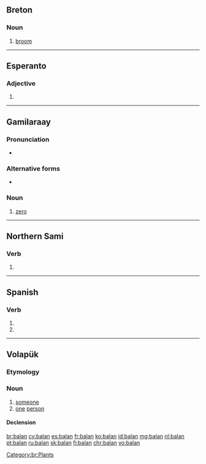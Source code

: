 {{also|Bălan|Ba Lan}}
==Breton==

===Noun===
{{br-noun|is=c|s=balanenn}}

# [[broom]] {{qualifier|genus {{m|mul|Genista}}}}

[[Category:br:Plants]]

----

==Esperanto==

===Adjective===
{{eo-head}}

# {{eo-form of|bal|an}}

----
==Gamilaraay==


===Pronunciation===
* {{IPA|/balan/|lang=kld}}

===Alternative forms===

* {{l|kld|0}}

===Noun===
{{head|kld|nouns}}
#  [[zero]]
----

==Northern Sami==

===Verb===
{{head|se|verb form}}

# {{inflection of|ballat||1|s|pres|indc|lang=se}}

----

==Spanish==

===Verb===
{{es-verb-form}}

# {{es-verb form of|ending=ar|mood=indicative|tense=present|pers=2|formal=yes|number=plural|balar}}
# {{es-verb form of|ending=ar|mood=indicative|tense=present|pers=3|number=plural|balar}}

----

==Volapük==

===Etymology===
{{suffix|bal|an|lang=vo}}

===Noun===
{{vo-noun}}

# [[someone]]
# [[one]] [[person]]

====Declension====
{{vo-decl-noun}}

[[br:balan]]
[[cy:balan]]
[[es:balan]]
[[fr:balan]]
[[ko:balan]]
[[id:balan]]
[[mg:balan]]
[[nl:balan]]
[[pt:balan]]
[[ru:balan]]
[[sk:balan]]
[[fi:balan]]
[[chr:balan]]
[[vo:balan]]